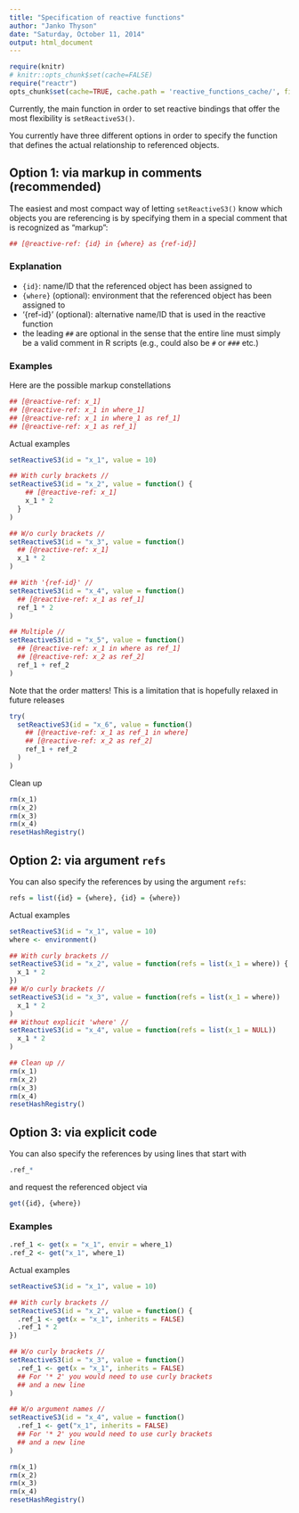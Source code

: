 ```yaml
---
title: "Specification of reactive functions"
author: "Janko Thyson"
date: "Saturday, October 11, 2014"
output: html_document
---
```


```r
require(knitr)
# knitr::opts_chunk$set(cache=FALSE)
require("reactr")
opts_chunk$set(cache=TRUE, cache.path = 'reactive_functions_cache/', fig.path='img/')
```

Currently, the main function in order to set reactive bindings that offer the most flexibility is `setReactiveS3()`.

You currently have three different options in order to specify the function that defines the actual relationship to referenced objects.

## Option 1: via markup in comments (recommended)

The easiest and most compact way of letting `setReactiveS3()` know which objects you are referencing is by specifying them in a special comment that is recognized as "markup":

```r
## [@reactive-ref: {id} in {where} as {ref-id}]
```

### Explanation

- `{id}`: name/ID that the referenced object has been assigned to
- `{where}` (optional): environment that the referenced object has been assigned to
- '{ref-id}' (optional): alternative name/ID that is used in the reactive function
- the leading `##` are optional in the sense that the entire line must simply be a valid comment in R scripts (e.g., could also be `#` or `###` etc.)

### Examples

Here are the possible markup constellations

```r
## [@reactive-ref: x_1]
## [@reactive-ref: x_1 in where_1]
## [@reactive-ref: x_1 in where_1 as ref_1]
## [@reactive-ref: x_1 as ref_1]
```

Actual examples

```r
setReactiveS3(id = "x_1", value = 10)

## With curly brackets //
setReactiveS3(id = "x_2", value = function() {
    ## [@reactive-ref: x_1]
    x_1 * 2
  }
)

## W/o curly brackets //
setReactiveS3(id = "x_3", value = function()
  ## [@reactive-ref: x_1]
  x_1 * 2
)

## With '{ref-id}' //
setReactiveS3(id = "x_4", value = function()
  ## [@reactive-ref: x_1 as ref_1]
  ref_1 * 2
)

## Multiple //
setReactiveS3(id = "x_5", value = function()
  ## [@reactive-ref: x_1 in where as ref_1]
  ## [@reactive-ref: x_2 as ref_2]
  ref_1 + ref_2
)
```

Note that the order matters!
This is a limitation that is hopefully relaxed in future releases

```r
try(
  setReactiveS3(id = "x_6", value = function()
    ## [@reactive-ref: x_1 as ref_1 in where]
    ## [@reactive-ref: x_2 as ref_2]
    ref_1 + ref_2
  )
)
```

Clean up 

```r
rm(x_1)
rm(x_2)
rm(x_3)
rm(x_4)
resetHashRegistry()

```

## Option 2: via argument `refs`

You can also specify the references by using the argument `refs`:

```r
refs = list({id} = {where}, {id} = {where})
```

Actual examples

```r
setReactiveS3(id = "x_1", value = 10)
where <- environment()

## With curly brackets //
setReactiveS3(id = "x_2", value = function(refs = list(x_1 = where)) {
  x_1 * 2
})
## W/o curly brackets //
setReactiveS3(id = "x_3", value = function(refs = list(x_1 = where))
  x_1 * 2
)
## Without explicit 'where' //
setReactiveS3(id = "x_4", value = function(refs = list(x_1 = NULL))
  x_1 * 2
)

## Clean up //
rm(x_1)
rm(x_2)
rm(x_3)
rm(x_4)
resetHashRegistry()
```

## Option 3: via explicit code 

You can also specify the references by using lines that start with 

```r
.ref_*
```

and request the referenced object via 

```r
get({id}, {where})
```

### Examples

```r
.ref_1 <- get(x = "x_1", envir = where_1)
.ref_2 <- get("x_1", where_1)
```

Actual examples

```r
setReactiveS3(id = "x_1", value = 10)

## With curly brackets //
setReactiveS3(id = "x_2", value = function() {
  .ref_1 <- get(x = "x_1", inherits = FALSE)
  .ref_1 * 2
})

## W/o curly brackets //
setReactiveS3(id = "x_3", value = function()
  .ref_1 <- get(x = "x_1", inherits = FALSE)
  ## For '* 2' you would need to use curly brackets 
  ## and a new line
)

## W/o argument names //
setReactiveS3(id = "x_4", value = function()
  .ref_1 <- get("x_1", inherits = FALSE)
  ## For '* 2' you would need to use curly brackets 
  ## and a new line
)

rm(x_1)
rm(x_2)
rm(x_3)
rm(x_4)
resetHashRegistry()
```
